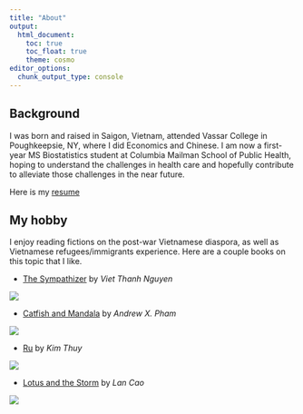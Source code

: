 ```yaml
---
title: "About"
output:
  html_document:
    toc: true
    toc_float: true
    theme: cosmo 
editor_options: 
  chunk_output_type: console
---
```


## Background 
I was born and raised in Saigon, Vietnam, attended Vassar College in Poughkeepsie, NY, where I did Economics and Chinese. I am now a first-year MS Biostatistics student at Columbia Mailman School of Public Health, hoping to understand the challenges in health care and hopefully contribute to alleviate those challenges in the near future. 

Here is my [resume](./Ngoc-Duong-resume.pdf) 

## My hobby 
I enjoy reading fictions on the post-war Vietnamese diaspora, as well as Vietnamese refugees/immigrants experience. Here are a couple books on this topic that I like. 

 - [The Sympathizer](https://www.amazon.com/Sympathizer-Novel-Pulitzer-Prize-Fiction-ebook/dp/B00PSSG4MM/ref=sr_1_1?crid=3AWHZS7FANIC1&keywords=the+sympathizer&qid=1572631822&sprefix=the+sympa%2Caps%2C181&sr=8-1) by *Viet Thanh Nguyen* 

![](./the_sympathizer.png)
 
 - [Catfish and Mandala](https://www.amazon.com/Catfish-Mandala-Two-Wheeled-Through-Landscape/dp/0312267177/ref=sr_1_1?crid=O3RYMH1WMNGI&keywords=catfish+and+mandala&qid=1572631757&sprefix=catfish+and+man%2Caps%2C128&sr=8-1) by *Andrew X. Pham*
 
 ![](./61109.jpg)
 
 - [Ru](https://www.amazon.com/Ru-Novel-Kim-Th%C3%BAy/dp/1608198987/ref=sr_1_1?keywords=ru+kim+thuy&qid=1572631868&sr=8-1) by *Kim Thuy*

![](./7574245.jpg)
 
 - [Lotus and the Storm](https://www.amazon.com/Lotus-Storm-Novel-Lan-Cao/dp/0143127616/ref=sr_1_1?keywords=lotus+and+the+storm&qid=1572631853&sr=8-1) by *Lan Cao*

![](./18693709.jpg)


